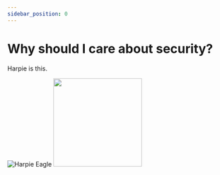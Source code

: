 ```yaml
---
sidebar_position: 0
---
```


# Why should I care about security?

Harpie is this.

![Harpie Eagle](../static/img/fullphoenix.png)
<img src={HarpieEagle}  width="200"/>